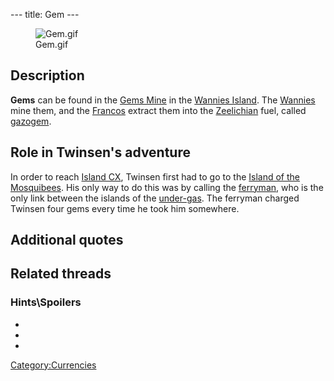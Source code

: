 ---
title: Gem
---

[[Image:Gem.gif|right]]

{{Quote|
Quote=The gems are commonly used by the Francos to produce gazogem. But you can use it to pay for the ferryman's services.|
Character=Official description}}

==Description==
'''Gems''' can be found in the [[Gems Mine]] in the [[Wannies Island]]. The [[Wannies]] mine them, and the [[Francos]] extract them into the [[Zeelich|Zeelichian]] fuel, called [[gazogem]].

==Role in Twinsen's adventure==
In order to reach [[Island CX]], Twinsen first had to go to the [[Island of the Mosquibees]]. His only way to do this was by calling the [[ferryman]], who is the only link between the islands of the [[under-gas]]. The ferryman charged Twinsen four gems every time he took him somewhere.

==Additional quotes==
{{Quote|
Quote=Wannie representative. The race of the Wannies lives in the under-gas. They are the workers of the gem mine, from which gazogem is made. The mine is being run by the Building Company, under imperial supervision.|
Character=Plaque at [[Dark Monk's temple]]}}
{{Quote|
Quote=Franco representative. The Francos live on the island of the Francos, (what a surprise!), which is enshrouded by the gas swarming with monsters. The Francos refine the gems extracted in the under-gas, and turn them into gazogem, usable by all the vehicles of Zeelich.|
Character=Plaque at Dark Monk's temple}}
{{Quote|
Quote=Ferryman if you please,<br>take me across the raging seas,<br>for a few gems, I take your boat,<br>I cannot swim, I cannot float!!|
Character=The [[Ferryman's Song]]}}
{{Quote|
Quote=I don't have enough gems.|
Character=Twinsen}}
{{Quote|
Quote=Whoever wants to cross the ocean of fire must pay the price. Four gems is the fare. Where do you want to go?|
Character=[[The ferryman]]}}

==Related threads==
===Hints\Spoilers===
* {{thread|id=11469|title=help}}
* {{thread|id=7446|title=Not enough gems to go back to the Island of the Mosquibees after speaking to queen}}
* {{thread|id=768|title=really really need help}}

[[Category:Currencies]]